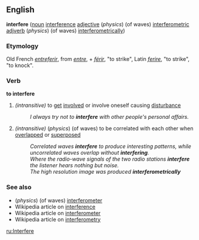 ==English==
'''interfere''' ([[noun]] [[interference]] [[adjective]] (''physics'') (of waves) [[interferometric]] [[adjverb]] (''physics'') (of waves) [[interferometrically]])
===Etymology===
Old French ''[[entreferir]]'', from ''[[entre]]'', + ''[[férir]]'', "to strike", Latin ''[[ferire]]'', "to strike", "to knock".
===Verb===
'''to interfere'''
#''(intransitive)'' to [[get]] [[involve]]d or involve oneself causing [[disturbance]]
#:''I always try not to '''interfere''' with other people's personal affairs.''
#''(intransitive)'' (''physics'') (of waves) to be correlated with each other when [[overlap|overlapped]] or [[superpose|superposed]]
#:''Correlated waves '''interfere''' to produce interesting patterns, while uncorrelated waves overlap without '''interfering'''.''
#:''Where the radio-wave signals of the two radio stations '''interfere''' the listener hears nothing but noise.''
#:''The high resolution image was produced '''interferometrically'''''

===See also===

*(''physics'') (of waves) [[interferometer]]
*Wikipedia article on [http://en.wikipedia.org/wiki/Interference interference]
*Wikipedia article on [http://en.wikipedia.org/wiki/Interferometer interferometer]
*Wikipedia article on [http://en.wikipedia.org/wiki/Interferometry interferometry]

[[ru:Interfere]]